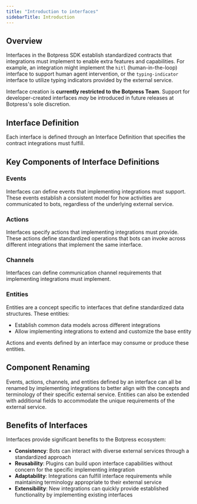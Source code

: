 ```yaml
---
title: "Introduction to interfaces"
sidebarTitle: Introduction
---
```


## Overview

Interfaces in the Botpress SDK establish standardized contracts that integrations must implement to enable extra features and capabilities. For example, an integration might implement the `hitl` (human-in-the-loop) interface to support human agent intervention, or the `typing-indicator` interface to utilize typing indicators provided by the external service.

<Warning>Interface creation is **currently restricted to the Botpress Team**. Support for developer-created interfaces _may_ be introduced in future releases at Botpress's sole discretion.</Warning>

## Interface Definition

Each interface is defined through an Interface Definition that specifies the contract integrations must fulfill.

## Key Components of Interface Definitions

### Events

Interfaces can define events that implementing integrations must support. These events establish a consistent model for how activities are communicated to bots, regardless of the underlying external service.

### Actions

Interfaces specify actions that implementing integrations must provide. These actions define standardized operations that bots can invoke across different integrations that implement the same interface.

### Channels

Interfaces can define communication channel requirements that implementing integrations must implement.

### Entities

Entities are a concept specific to interfaces that define standardized data structures. These entities:

- Establish common data models across different integrations
- Allow implementing integrations to extend and customize the base entity

Actions and events defined by an interface may consume or produce these entities.

## Component Renaming

<Tip>
Events, actions, channels, and entities defined by an interface can all be renamed by implementing integrations to better align with the concepts and terminology of their specific external service. Entities can also be extended with additional fields to accommodate the unique requirements of the external service.
</Tip>

## Benefits of Interfaces

Interfaces provide significant benefits to the Botpress ecosystem:

- **Consistency**: Bots can interact with diverse external services through a standardized approach
- **Reusability**: Plugins can build upon interface capabilities without concern for the specific implementing integration
- **Adaptability**: Integrations can fulfill interface requirements while maintaining terminology appropriate to their external service
- **Extensibility**: New integrations can quickly provide established functionality by implementing existing interfaces
